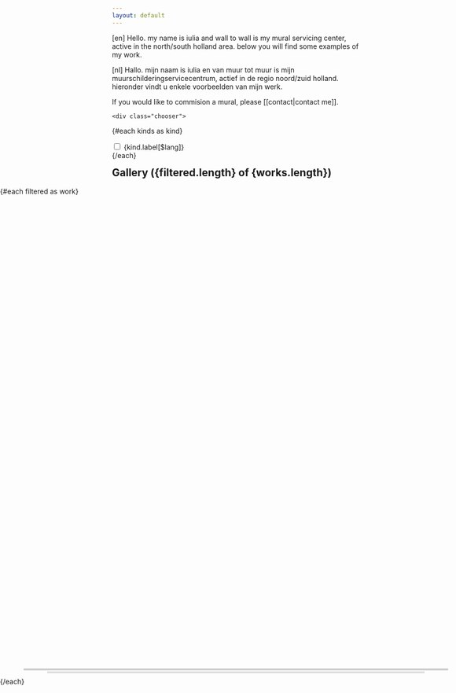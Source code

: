 ```yaml
---
layout: default
---
```

<script>

    let kinds = [
        {
            key: 'illustration',
            label: { en: 'Illustrations', nl: 'Illustraties' },
            checked: true,
        },
        {
            key: 'mural',
            label: { en: 'Murals', nl: 'Muurschilderingen' },
            checked: true,
        },
        {
            key: 'painting',
            label: { en: 'Paintings', nl: 'Schilderijen' },
            checked: true,
        },
    ]

    let works = loadWorks($lang)

    $: bykey = keyBy(kinds, 'key')
    $: filtered = works.filter(w => bykey[w.kind || 'mural'].checked)
</script>

<style>
    section {
        gap: 10px;
        justify-content: center;

        /* break out of main */
        width: 100vw;
        position: relative;
        left: 50%;
        transform: translateX(-50%);

        @apply my-4;
        @apply lg:(flex flex-wrap);
    }
    a.work {
        text-decoration: none;
        position: relative;
        display: block;

        @apply my-2 w-full;

        @apply lg:(my-0 w-[480px] h-[calc(480px + 20px)]);
    }
    a.work div {
        width: 100%;
        aspect-ratio: 1 / 1;
    }
    .title {
        display: none;
    }
    .title h3 {
        background: #EEEEEE99;
        color: black;
        padding: 10px;
        margin: auto;
    }
    a.work:hover .title {
        display: flex;
        align-items: center;
        justify-items: center;
        position: absolute;
        z-index: 10;
    }
    h2 {
        margin-top: 10px;
    }
    .border {
        display: block;
        height: 20px;
        width: 100%;
        border: none;
    }
    .chooser {
        @apply flex items-left mb-4;
        float: right;
        margin: 10px;
    }
</style>

[en]
Hello. my name is iulia and wall to wall is my mural servicing center, active
in the north/south holland area. below you will find some examples of my work.
    
[nl]
Hallo. mijn naam is iulia en van muur tot muur is mijn muurschilderingservicecentrum, actief
in de regio noord/zuid holland. hieronder vindt u enkele voorbeelden van mijn werk. 

If you would like to commision a mural, please [[contact|contact me]].

    <div class="chooser">
{#each kinds as kind}
    <div>
        <input
            id={kind.key}
            bind:checked={kind.checked}
            type="checkbox"
            class="w-4 h-4 text-blue-600 bg-gray-100 rounded border-gray-300 focus:ring-blue-500 dark:focus:ring-blue-600 dark:ring-offset-gray-800 focus:ring-2 dark:bg-gray-700 dark:border-gray-600"
        />
        <label for={kind.key} class="ml-2 mr-4">{kind.label[$lang]}</label>
    </div>
{/each}
</div>

<h2>Gallery ({filtered.length} of {works.length})</h2>

<section>
    {#each filtered as work}
        <a
            class="work"
            href={work.path}>
            <div class="title">
                <h3 class="text-lg text-black font-semibold">{work.title}</h3>
            </div>
            <div>
                <Photo src={work.image} alt={work.title} sizes="400px" />
            </div>
            <svg class="border" viewBox="0 0 100 10" preserveAspectRatio="none">
                <line x1="5" y1="2" x2="95" y2="2" stroke="#CCC" stroke-width="2px" />
                <line x1="10" y1="5" x2="90" y2="5" stroke="#DDD" stroke-width="2px" />
            </svg>
        </a>
    {/each}
</section>

